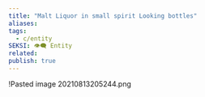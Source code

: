 ```yaml
---
title: "Malt Liquor in small spirit Looking bottles"
aliases: 
tags:
  - c/entity
SEKSI: 👁️‍🗨️ Entity
related:
publish: true
---
```



!<Link href="/c/pasted-image-20210813205244png" className="text-[var(--color-primary)] hover:underline hover:text-[var(--color-secondary)] transition-colors font-medium">Pasted image 20210813205244.png</Link>


